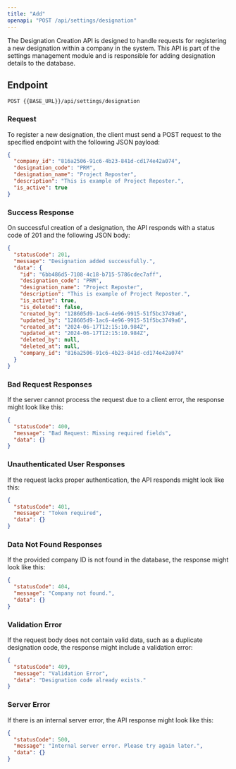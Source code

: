 ---
title: "Add"
openapi: "POST /api/settings/designation"
---

The Designation Creation API is designed to handle requests for registering a new designation within a company in the system. This API is part of the settings management module and is responsible for adding designation details to the database.

## Endpoint

`POST {{BASE_URL}}/api/settings/designation`

### Request

To register a new designation, the client must send a POST request to the specified endpoint with the following JSON payload:

```json
{
  "company_id": "816a2506-91c6-4b23-841d-cd174e42a074",
  "designation_code": "PRM",
  "designation_name": "Project Reposter",
  "description": "This is example of Project Reposter.",
  "is_active": true
}
```

### Success Response

On successful creation of a designation, the API responds with a status code of 201 and the following JSON body:

```json
{
  "statusCode": 201,
  "message": "Designation added successfully.",
  "data": {
    "id": "6bb486d5-7108-4c18-b715-5786cdec7aff",
    "designation_code": "PRM",
    "designation_name": "Project Reposter",
    "description": "This is example of Project Reposter.",
    "is_active": true,
    "is_deleted": false,
    "created_by": "128605d9-1ac6-4e96-9915-51f5bc3749a6",
    "updated_by": "128605d9-1ac6-4e96-9915-51f5bc3749a6",
    "created_at": "2024-06-17T12:15:10.984Z",
    "updated_at": "2024-06-17T12:15:10.984Z",
    "deleted_by": null,
    "deleted_at": null,
    "company_id": "816a2506-91c6-4b23-841d-cd174e42a074"
  }
}
```

### Bad Request Responses

If the server cannot process the request due to a client error, the response might look like this:

```json
{
  "statusCode": 400,
  "message": "Bad Request: Missing required fields",
  "data": {}
}
```

### Unauthenticated User Responses

If the request lacks proper authentication, the API responds might look like this:

```json
{
  "statusCode": 401,
  "message": "Token required",
  "data": {}
}
```

### Data Not Found Responses

If the provided company ID is not found in the database, the response might look like this:

```json
{
  "statusCode": 404,
  "message": "Company not found.",
  "data": {}
}
```

### Validation Error

If the request body does not contain valid data, such as a duplicate designation code, the response might include a validation error:

```json
{
  "statusCode": 409,
  "message": "Validation Error",
  "data": "Designation code already exists."
}
```

### Server Error

If there is an internal server error, the API response might look like this:

```json
{
  "statusCode": 500,
  "message": "Internal server error. Please try again later.",
  "data": {}
}
```
